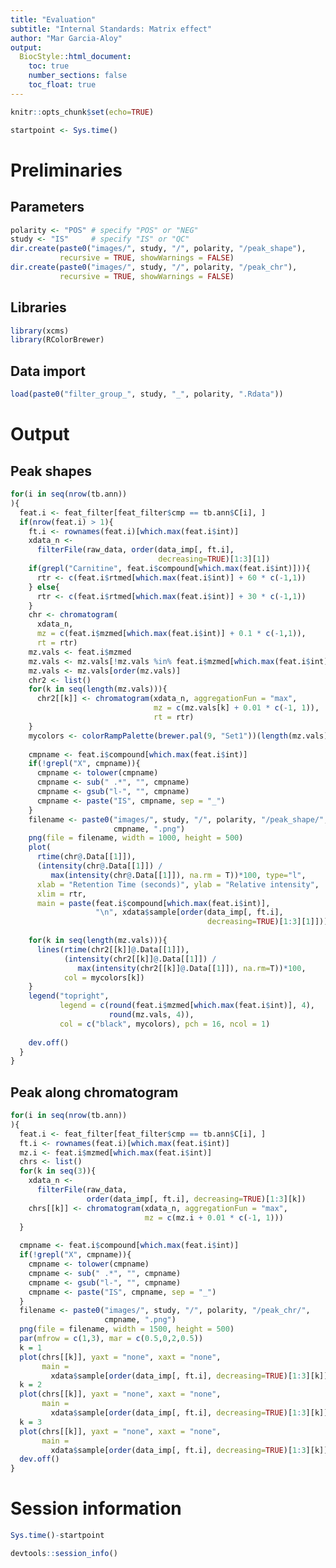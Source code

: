 ```yaml
---
title: "Evaluation"
subtitle: "Internal Standards: Matrix effect"
author: "Mar Garcia-Aloy"
output: 
  BiocStyle::html_document:
    toc: true
    number_sections: false
    toc_float: true
---
```


```r
knitr::opts_chunk$set(echo=TRUE)

startpoint <- Sys.time()
```

# Preliminaries
## Parameters
```r
polarity <- "POS" # specify "POS" or "NEG"
study <- "IS"     # specify "IS" or "QC"
dir.create(paste0("images/", study, "/", polarity, "/peak_shape"), 
           recursive = TRUE, showWarnings = FALSE)
dir.create(paste0("images/", study, "/", polarity, "/peak_chr"), 
           recursive = TRUE, showWarnings = FALSE)
```

## Libraries
```r
library(xcms)
library(RColorBrewer)
```


## Data import
```r
load(paste0("filter_group_", study, "_", polarity, ".Rdata"))
```

# Output
## Peak shapes
```r
for(i in seq(nrow(tb.ann))
){
  feat.i <- feat_filter[feat_filter$cmp == tb.ann$C[i], ]
  if(nrow(feat.i) > 1){
    ft.i <- rownames(feat.i)[which.max(feat.i$int)]
    xdata_n <- 
      filterFile(raw_data, order(data_imp[, ft.i], 
                                 decreasing=TRUE)[1:3][1])
    if(grepl("Carnitine", feat.i$compound[which.max(feat.i$int)])){
      rtr <- c(feat.i$rtmed[which.max(feat.i$int)] + 60 * c(-1,1))
    } else{
      rtr <- c(feat.i$rtmed[which.max(feat.i$int)] + 30 * c(-1,1))
    }
    chr <- chromatogram(
      xdata_n, 
      mz = c(feat.i$mzmed[which.max(feat.i$int)] + 0.1 * c(-1,1)),
      rt = rtr)
    mz.vals <- feat.i$mzmed
    mz.vals <- mz.vals[!mz.vals %in% feat.i$mzmed[which.max(feat.i$int)]]
    mz.vals <- mz.vals[order(mz.vals)]
    chr2 <- list()
    for(k in seq(length(mz.vals))){
      chr2[[k]] <- chromatogram(xdata_n, aggregationFun = "max",
                                mz = c(mz.vals[k] + 0.01 * c(-1, 1)), 
                                rt = rtr)
    }
    mycolors <- colorRampPalette(brewer.pal(9, "Set1"))(length(mz.vals))
    
    cmpname <- feat.i$compound[which.max(feat.i$int)]
    if(!grepl("X", cmpname)){
      cmpname <- tolower(cmpname)
      cmpname <- sub(" .*", "", cmpname)
      cmpname <- gsub("l-", "", cmpname)
      cmpname <- paste("IS", cmpname, sep = "_")
    }
    filename <- paste0("images/", study, "/", polarity, "/peak_shape/", 
                       cmpname, ".png")
    png(file = filename, width = 1000, height = 500)
    plot(
      rtime(chr@.Data[[1]]), 
      (intensity(chr@.Data[[1]]) / 
         max(intensity(chr@.Data[[1]]), na.rm = T))*100, type="l", 
      xlab = "Retention Time (seconds)", ylab = "Relative intensity",
      xlim = rtr, 
      main = paste(feat.i$compound[which.max(feat.i$int)], 
                   "\n", xdata$sample[order(data_imp[, ft.i], 
                                            decreasing=TRUE)[1:3][1]]))
    
    for(k in seq(length(mz.vals))){
      lines(rtime(chr2[[k]]@.Data[[1]]), 
            (intensity(chr2[[k]]@.Data[[1]]) / 
               max(intensity(chr2[[k]]@.Data[[1]]), na.rm=T))*100, 
            col = mycolors[k])
    }
    legend("topright", 
           legend = c(round(feat.i$mzmed[which.max(feat.i$int)], 4), 
                      round(mz.vals, 4)), 
           col = c("black", mycolors), pch = 16, ncol = 1)
    
    dev.off()
  }
}
```

## Peak along chromatogram
```r
for(i in seq(nrow(tb.ann))
){
  feat.i <- feat_filter[feat_filter$cmp == tb.ann$C[i], ]
  ft.i <- rownames(feat.i)[which.max(feat.i$int)]
  mz.i <- feat.i$mzmed[which.max(feat.i$int)]
  chrs <- list()
  for(k in seq(3)){
    xdata_n <- 
      filterFile(raw_data, 
                 order(data_imp[, ft.i], decreasing=TRUE)[1:3][k])
    chrs[[k]] <- chromatogram(xdata_n, aggregationFun = "max",
                              mz = c(mz.i + 0.01 * c(-1, 1)))
  }
  
  cmpname <- feat.i$compound[which.max(feat.i$int)]
  if(!grepl("X", cmpname)){
    cmpname <- tolower(cmpname)
    cmpname <- sub(" .*", "", cmpname)
    cmpname <- gsub("l-", "", cmpname)
    cmpname <- paste("IS", cmpname, sep = "_")
  }
  filename <- paste0("images/", study, "/", polarity, "/peak_chr/", 
                     cmpname, ".png")
  png(file = filename, width = 1500, height = 500)
  par(mfrow = c(1,3), mar = c(0.5,0,2,0.5))
  k = 1
  plot(chrs[[k]], yaxt = "none", xaxt = "none",
       main = 
         xdata$sample[order(data_imp[, ft.i], decreasing=TRUE)[1:3][k]])
  k = 2
  plot(chrs[[k]], yaxt = "none", xaxt = "none", 
       main = 
         xdata$sample[order(data_imp[, ft.i], decreasing=TRUE)[1:3][k]])
  k = 3
  plot(chrs[[k]], yaxt = "none", xaxt = "none", 
       main = 
         xdata$sample[order(data_imp[, ft.i], decreasing=TRUE)[1:3][k]])
  dev.off()
}
```


# Session information
```r
Sys.time()-startpoint

devtools::session_info()
```

